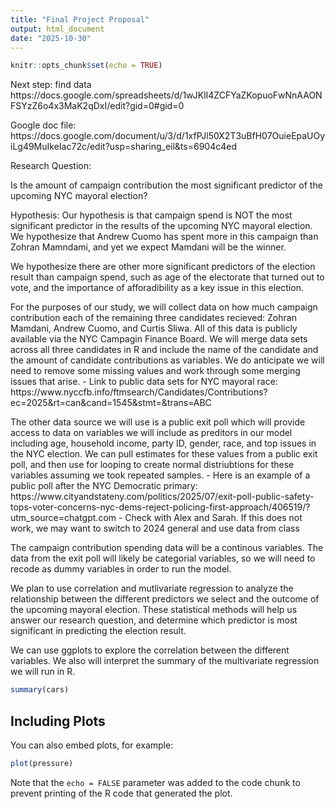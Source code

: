 ```yaml
---
title: "Final Project Proposal"
output: html_document
date: "2025-10-30"
---
```


```r
knitr::opts_chunk$set(echo = TRUE)
```
Next step: find data
https://docs.google.com/spreadsheets/d/1wJKlI4ZCFYaZKopuoFwNnAAONFSYzZ6o4x3MaK2qDxI/edit?gid=0#gid=0

Google doc file:
https://docs.google.com/document/u/3/d/1xfPJl50X2T3uBfH07OuieEpaUOyiLg49MuIkeIac72c/edit?usp=sharing_eil&ts=6904c4ed

Research Question: 

Is the amount of campaign contribution the most significant predictor of the upcoming NYC mayoral election? 

Hypothesis: Our hypothesis is that campaign spend is NOT the most significant predictor in the results of the upcoming NYC mayoral election. We hypothesize that Andrew Cuomo has spent more in this campaign than Zohran Mamndami, and yet we expect Mamdani will be the winner. 

We hypothesize there are other more significant predictors of the election result than campaign spend, such as age of the electorate that turned out to vote, and the importance of afforadibility as a key issue in this election. 

For the purposes of our study, we will collect data on how much campaign contribution each of the remaining three candidates recieved: Zohran Mamdani, Andrew Cuomo, and Curtis Sliwa. All of this data is publicly available via the NYC Campagin Finance Board. We will merge data sets across all three candidates in R and include the name of the candidate and the amount of candidate contributions as variables.
We do anticipate we will need to remove some missing values and work through some merging issues that arise. 
 - Link to public data sets for NYC mayoral race: https://www.nyccfb.info/ftmsearch/Candidates/Contributions?ec=2025&rt=can&cand=1545&stmt=&trans=ABC
 
 The other data source we will use is a public exit poll which will provide access to data on variables we will include as preditors in our model including age, household income, party ID, gender, race, and top issues in the NYC election. We can pull estimates for these values from a public exit poll, and then use for looping to create normal distriubtions for these variables assuming we took repeated samples. 
 - Here is an example of a public poll after the NYC Democratic primary: https://www.cityandstateny.com/politics/2025/07/exit-poll-public-safety-tops-voter-concerns-nyc-dems-reject-policing-first-approach/406519/?utm_source=chatgpt.com
    - Check with Alex and Sarah. If this does not work, we may want to switch to 2024 general and use data from class

The campaign contribution spending data will be a continous variables. The data from the exit poll will likely be categorial variables, so we will need to recode as dummy variables in order to run the model. 

We plan to use correlation and mutlivariate regression to analyze the relationship between the different predictors we select and the outcome of the upcoming mayoral election. These statistical methods will help us answer our research question, and determine which predictor is most significant in predicting the election result. 

We can use ggplots to explore the correlation between the different variables. We also will interpret the summary of the multivariate regression we will run in R. 


```r
summary(cars)
```

## Including Plots

You can also embed plots, for example:

```r
plot(pressure)
```

Note that the `echo = FALSE` parameter was added to the code chunk to prevent printing of the R code that generated the plot.
